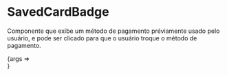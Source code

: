 
<Meta title="Molecules/SavedCardBadge" component={SavedCardBadge} />

# SavedCardBadge

Componente que exibe um método de pagamento préviamente usado pelo usuário, e pode ser clicado para que o usuário troque o método de pagamento.

<style>{`
  .flex-container {
    margin: 0 auto;
    display: flex;
    justify-content: center;
    max-width: 600px;
  }
`}</style>

<Canvas>
    <Story
        name="Regular SavedCardBadge"
        args={{ cardBrand: "maestro", cardLastDigits: "0132", cardIdentifier: "Cartão da Firma" }}
        argTypes={{ onClick: { action: "onClick" } }}
    >
        {args => <div className="flex-container">
            <SavedCardBadge {...args} />
        </div>}
    </Story>
</Canvas>

<ArgsTable of={SavedCardBadge} />

